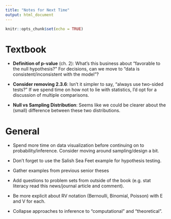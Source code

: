 ```yaml
---
title: "Notes for Next Time"
output: html_document
---
```


```r
knitr::opts_chunk$set(echo = TRUE)
```

# Textbook

- **Definition of p-value** (ch. 2): What's this business about "favorable to 
the null hypothesis?" For decisions, can we move to "data is consistent/inconsistent
with the model"?

- **Consider removing 2.3.6**: Isn't it simpler to say, "always use two-sided
tests?" If we spend time on how not to lie with statistics, I'd opt for a discussion
of multiple comparisons.

- **Null vs Sampling Distribution**: Seems like we could be clearer about the (small)
difference between these two distributions.


# General

- Spend more time on data visualization before continuing on to probability/inference.
Consider moving around sampling/design a bit.

- Don't forget to use the Salish Sea Feet example for hypothesis testing.

- Gather examples from previous senior theses

- Add questions to problem sets from outside of the book (e.g. stat literacy read
this news/journal article and comment).

- Be more explicit about RV notation (Bernoulli, Binomial, Poisson) with E and V
for each.

- Collapse approaches to inference to "computational" and "theoretical".